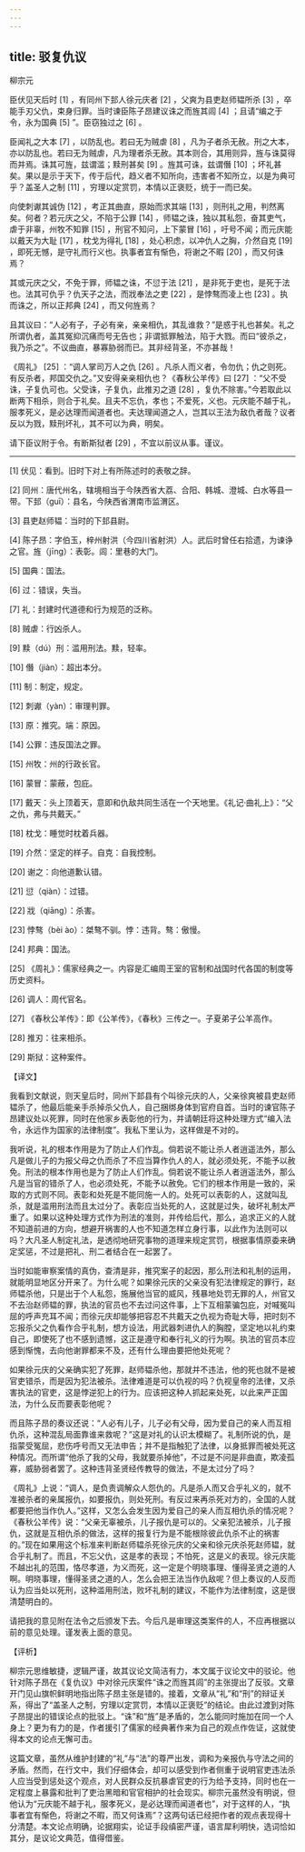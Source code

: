 ```yaml
---
---
---
```

title: 驳复仇议
---




柳宗元

臣伏见天后时 [1] ，有同州下邽人徐元庆者 [2] ，父爽为县吏赵师韫所杀 [3] ，卒能手刃父仇，束身归罪。当时谏臣陈子昂建议诛之而旌其闾 [4] ；且请“编之于令，永为国典 [5] ”。臣窃独过之 [6] 。

臣闻礼之大本 [7] ，以防乱也。若曰无为贼虐 [8] ，凡为子者杀无赦。刑之大本，亦以防乱也。若曰无为贼虐，凡为理者杀无赦。其本则合，其用则异，旌与诛莫得而并焉。诛其可旌，兹谓滥；黩刑甚矣 [9] 。旌其可诛，兹谓僭 [10] ；坏礼甚矣。果以是示于天下，传于后代，趋义者不知所向，违害者不知所立，以是为典可乎？盖圣人之制 [11] ，穷理以定赏罚，本情以正褒贬，统于一而已矣。

向使刺谳其诚伪 [12] ，考正其曲直，原始而求其端 [13] ，则刑礼之用，判然离矣。何者？若元庆之父，不陷于公罪 [14] ，师韫之诛，独以其私怨，奋其吏气，虐于非辜，州牧不知罪 [15] ，刑官不知问，上下蒙冒 [16] ，吁号不闻；而元庆能以戴天为大耻 [17] ，枕戈为得礼 [18] ，处心积虑，以冲仇人之胸，介然自克 [19] ，即死无憾，是守礼而行义也。执事者宜有惭色，将谢之不暇 [20] ，而又何诛焉？

其或元庆之父，不免于罪，师韫之诛，不愆于法 [21] ，是非死于吏也，是死于法也。法其可仇乎？仇天子之法，而戕奉法之吏 [22] ，是悖骜而凌上也 [23] 。执而诛之，所以正邦典 [24] ，而又何旌焉？

且其议曰：“人必有子，子必有亲，亲亲相仇，其乱谁救？”是惑于礼也甚矣。礼之所谓仇者，盖其冤抑沉痛而号无告也；非谓抵罪触法，陷于大戮。而曰“彼杀之，我乃杀之”。不议曲直，暴寡胁弱而已。其非经背圣，不亦甚哉！

《周礼》 [25] ：“调人掌司万人之仇 [26] 。凡杀人而义者，令勿仇；仇之则死。有反杀者，邦国交仇之。”又安得亲亲相仇也？《春秋公羊传》曰 [27] ：“父不受诛，子复仇可也。父受诛，子复仇，此推刃之道 [28] ，复仇不除害。”今若取此以断两下相杀，则合于礼矣。且夫不忘仇，孝也；不爱死，义也。元庆能不越于礼，服孝死义，是必达理而闻道者也。夫达理闻道之人，岂其以王法为敌仇者哉？议者反以为戮，黩刑坏礼，其不可以为典，明矣。

请下臣议附于令。有断斯狱者 [29] ，不宜以前议从事。谨议。



* * *



[1] 伏见：看到。旧时下对上有所陈述时的表敬之辞。

[2] 同州：唐代州名，辖境相当于今陕西省大荔、合阳、韩城、澄城、白水等县一带。下邽（guī）：县名，今陕西省渭南市监渭区。

[3] 县吏赵师韫：当时的下邽县尉。

[4] 陈子昂：字伯玉，梓州射洪（今四川省射洪）人。武后时曾任右拾遗，为谏诤之官。旌（jīng）：表彰。闾：里巷的大门。

[5] 国典：国法。

[6] 过：错误，失当。

[7] 礼：封建时代道德和行为规范的泛称。

[8] 贼虐：行凶杀人。

[9] 黩（dú）刑：滥用刑法。黩，轻率。

[10] 僭（jiàn）：超出本分。

[11] 制：制定，规定。

[12] 刺谳（yàn）：审理判罪。

[13] 原：推究。端：原因。

[14] 公罪：违反国法之罪。

[15] 州牧：州的行政长官。

[16] 蒙冒：蒙蔽，包庇。

[17] 戴天：头上顶着天，意即和仇敌共同生活在一个天地里。《礼记·曲礼上》：“父之仇，弗与共戴天。”

[18] 枕戈：睡觉时枕着兵器。

[19] 介然：坚定的样子。自克：自我控制。

[20] 谢之：向他道歉认错。

[21] 愆（qiàn）：过错。

[22] 戕（qiāng）：杀害。

[23] 悖骜（bèi ào）：桀骜不驯。悖：违背。骜：傲慢。

[24] 邦典：国法。

[25] 《周礼》：儒家经典之一。内容是汇编周王室的官制和战国时代各国的制度等历史资料。

[26] 调人：周代官名。

[27] 《春秋公羊传》：即《公羊传》，《春秋》三传之一。子夏弟子公羊高作。

[28] 推刃：往来相杀。

[29] 斯狱：这种案件。

【译文】

我看到文献说，则天皇后时，同州下邽县有个叫徐元庆的人，父亲徐爽被县吏赵师韫杀了，他最后能亲手杀掉杀父仇人，自己捆绑身体到官府自首。当时的谏官陈子昂建议处以死罪，同时在他家乡表彰他的行为，并请朝廷将这种处理方式“编入法令，永远作为国家的法律制度”。我私下里认为，这样做是不对的。

我听说，礼的根本作用是为了防止人们作乱。倘若说不能让杀人者逍遥法外，那么凡是做儿子的为报父母之仇而杀了不应当算作仇人的人，就必须处死，不能予以赦免。刑法的根本作用也是为了防止人们作乱。倘若说不能让杀人者逍遥法外，那么凡是当官的错杀了人，也必须处死，不能予以赦免。它们的根本作用是一致的，采取的方式则不同。表彰和处死是不能同施一人的。处死可以表彰的人，这就叫乱杀，就是滥用刑法而且太过分了。表彰应当处死的人，这就是过失，破坏礼制太严重了。如果以这种处理方式作为刑法的准则，并传给后代，那么，追求正义的人就不知道前进的方向，想避开祸害的人也不知道怎样立身行事，以此作为法则可以吗？大凡圣人制定礼法，是透彻地研究事物的道理来规定赏罚，根据事情原委来确定奖惩，不过是把礼、刑二者结合在一起罢了。

当时如能审察案情的真伪，查清是非，推究案子的起因，那么刑法和礼制的运用，就能明显地区分开来了。为什么呢？如果徐元庆的父亲没有犯法律规定的罪行，赵师韫杀他，只是出于个人私怨，施展他当官的威风，残暴地处罚无罪的人，州官又不去治赵师韫的罪，执法的官员也不去过问这件事，上下互相蒙骗包庇，对喊冤叫屈的呼声充耳不闻；而徐元庆却能够把容忍不共戴天之仇视为奇耻大辱，把时刻不忘报杀父之仇看作合乎礼制，想方设法，用武器刺进仇人的胸膛，坚定地以礼约束自己，即使死了也不感到遗憾，这正是遵守和奉行礼义的行为啊。执法的官员本应感到惭愧，去向他谢罪都来不及，还有什么理由要把他处死呢？

如果徐元庆的父亲确实犯了死罪，赵师韫杀他，那就并不违法，他的死也就不是被官吏错杀，而是因为犯法被杀。法律难道是可以仇视的吗？仇视皇帝的法律，又杀害执法的官吏，这是悖逆犯上的行为。应该把这种人抓起来处死，以此来严正国法，为什么反而要表彰他呢？

而且陈子昂的奏议还说：“人必有儿子，儿子必有父母，因为爱自己的亲人而互相仇杀，这种混乱局面靠谁来救呢？”这是对礼的认识太模糊了。礼制所说的仇，是指蒙受冤屈，悲伤呼号而又无法申告；并不是指触犯了法律，以身抵罪而被处死这种情况。而所谓“他杀了我的父母，我就要杀掉他”，不过是不问是非曲直，欺凌孤寡，威胁弱者罢了。这种违背圣贤经传教导的做法，不是太过分了吗？

《周礼》上说：“调人，是负责调解众人怨仇的。凡是杀人而又合乎礼义的，就不准被杀者的亲属报仇，如要报仇，则处死刑。有反过来再杀死对方的，全国的人就都要把他当作仇人。”这样，又怎么会发生因为爱自己的亲人而互相仇杀的情况呢？《春秋公羊传》说：“父亲无辜被杀，儿子报仇是可以的。父亲犯法被杀，儿子报仇，这就是互相仇杀的做法，这样的报复行为是不能根除彼此仇杀不止的祸害的。”现在如果用这个标准来判断赵师韫杀死徐元庆的父亲和徐元庆杀死赵师韫，就合乎礼制了。而且，不忘父仇，这是孝的表现；不怕死，这是义的表现。徐元庆能不越出礼的范围，恪尽孝道，为义而死，这一定是个明晓事理、懂得圣贤之道的人啊。明晓事理，懂得圣贤之道的人，怎么会把王法当作仇敌呢？但上奏议的人反而认为应当处以死刑，这种滥用刑法，败坏礼制的建议，不能作为法律制度，这是很清楚明白的。

请把我的意见附在法令之后颁发下去。今后凡是审理这类案件的人，不应再根据以前的意见处理。谨发表上面的意见。

【评析】

柳宗元思维敏捷，逻辑严谨，故其议论文简洁有力，本文属于议论文中的驳论。他针对陈子昂在《复仇议》中对徐元庆案件“诛之而旌其闾”的主张提出了反驳。文章开门见山旗帜鲜明地指出陈子昂主张是错的。接着，文章从“礼”和“刑”的辩证关系，得出了“盖圣人之制，穷理以定赏罚，本情以正褒贬”的结论。由此过渡到对陈子昂提出的错误论点的批驳上。“诛”和“旌”是矛盾的，怎么能同时施加在同一个人身上？更为有力的是，作者援引了儒家的经典著作来为自己的观点作佐证，这就使得本文的论点无懈可击。

这篇文章，虽然从维护封建的“礼”与“法”的尊严出发，调和为亲报仇与守法之间的矛盾。然而，在行文中，我们仔细体会，却可以感受到作者侧重于说明官吏违法杀人应当受到惩处这个观点，对人民群众反抗暴虐官吏的行为给予支持，同时也在一定程度上暴露和批判了吏治黑暗和官官相护的社会现实。柳宗元虽然没有明说，但他认为“元庆能不越于礼，服孝死义，是必达理而闻道者也”，对于这样的人，“执事者宜有惭色，将谢之不暇，而又何诛焉”？这两句话已经把作者的观点表现得十分清楚。本文论点明确，论据翔实，论证手段缜密严谨，语言犀利明快，选词恰如其分，是议论文典范，值得借鉴。